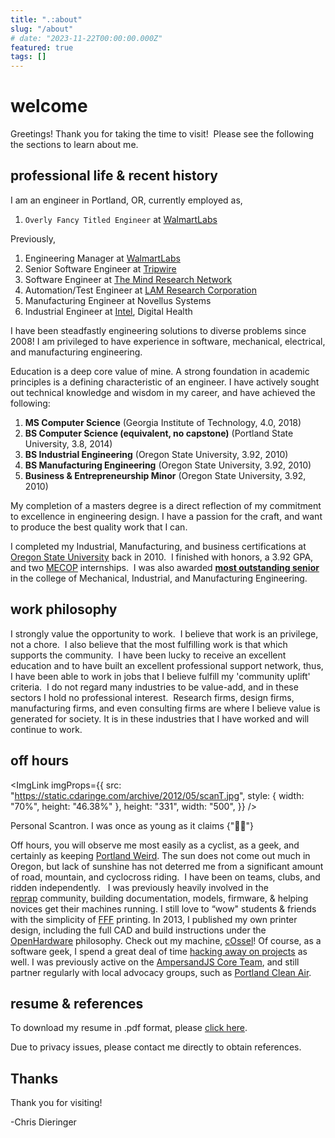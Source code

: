 ```yaml
---
title: ".:about"
slug: "/about"
# date: "2023-11-22T00:00:00.000Z"
featured: true
tags: []
---
```



<FireEyes />

# welcome

Greetings! Thank you for taking the time to visit!  Please see the following the
sections to learn about me.

<a name="pro"></a>

## professional life & recent history

I am an engineer in Portland, OR, currently employed as,

1. `Overly Fancy Titled Engineer` at [WalmartLabs](https://www.walmartlabs.com/)

Previously,

1. Engineering Manager at [WalmartLabs](https://www.walmartlabs.com/)
1. Senior Software Engineer at [Tripwire](https://www.tripwire.com/)
1. Software Engineer at [The Mind Research Network](https://www.mrn.org/)
1. Automation/Test Engineer
   at [LAM Research Corporation](https://www.lamrc.com/ "LAM Research Corporation")
1. Manufacturing Engineer at Novellus Systems
1. Industrial Engineer at [Intel](https://www.intel.com), Digital Health

I have been steadfastly engineering solutions to diverse problems since 2008! I
am privileged to have experience in software, mechanical, electrical, and
manufacturing engineering.

<a name="edu"></a>

Education is a deep core value of mine. A strong foundation in academic
principles is a defining characteristic of an engineer. I have actively sought
out technical knowledge and wisdom in my career, and have achieved the
following:

1. **MS Computer Science** (Georgia Institute of Technology, 4.0, 2018)
2. **BS Computer Science (equivalent, no capstone)** (Portland State University,
   3.8, 2014)
3. **BS Industrial Engineering** (Oregon State University, 3.92, 2010)
4. **BS Manufacturing Engineering** (Oregon State University, 3.92, 2010)
5. **Business & Entrepreneurship Minor** (Oregon State University, 3.92, 2010)

My completion of a masters degree is a direct reflection of my commitment to
excellence in engineering design. I have a passion for the craft, and want to
produce the best quality work that I can.

I completed my Industrial, Manufacturing, and business certifications at
[Oregon State University](https://oregonstate.edu/) back in 2010.  I finished
with honors, a 3.92 GPA, and two
[MECOP](https://www.mecopinc.org/ "MECOP") internships.  I was also awarded
**[most outstanding senior](https://www.youtube.com/watch?v=3KeZ0OfJLZM "outstanding senior")**
in the college of Mechanical, Industrial, and Manufacturing Engineering.

<a name="philo"></a>

## work philosophy

I strongly value the opportunity to work.  I believe that work is an privilege,
not a chore.  I also believe that the most fulfilling work is that which
supports the community.  I have been lucky to receive an excellent education and
to have built an excellent professional support network, thus, I have been able
to work in jobs that I believe fulfill my 'community uplift' criteria.  I do not
regard many industries to be value-add, and in these sectors I hold no
professional interest.  Research firms, design firms, manufacturing firms, and
even consulting firms are where I believe value is generated for society. It is
in these industries that I have worked and will continue to work.

<a name="volunteer"></a>

## off hours

<ImgLink
  imgProps={{
    src: "https://static.cdaringe.com/archive/2012/05/scanT.jpg",
    style: { width: "70%", height: "46.38%" },
    height: "331",
    width: "500",
  }}
/>

<Caption>Personal Scantron. I was once as young as it claims {"😵‍💫"}</Caption>

Off hours, you will observe me most easily as a cyclist, as a geek, and
certainly as keeping
[Portland Weird](https://en.wikipedia.org/wiki/Keep_Portland_Weird). The sun
does not come out much in Oregon, but lack of sunshine has not deterred me from
a significant amount of road, mountain, and cyclocross riding.  I have been on
teams, clubs, and ridden independently.   I was previously heavily involved in
the [reprap](www.reprap.org "RepRap") community, building documentation, models,
firmware, & helping novices get their machines running. I still love to “wow"
students & friends with the simplicity of
[FFF](https://reprap.org/wiki/Fused_filament_fabrication "FFF") printing. In
2013, I published my own printer design, including the full CAD and build
instructions under the
[OpenHardware](https://en.wikipedia.org/wiki/Open-source_hardware) philosophy.
Check out my machine, [cOssel](https://reprap.org/wiki/COssel)! Of course, as a
software geek, I spend a great deal of time
[hacking away on projects](https://www.github.com/cdaringe) as well. I was
previously active on the [AmpersandJS Core Team](https://ampersandjs.com/), and
still partner regularly with local advocacy groups, such as
[Portland Clean Air](http://pdxcleanair.org).

## resume & references

<a name="resume"></a> To download my resume in .pdf format, please [click here](https://static.cdaringe.com/Dieringer_Chris_Resume_latest.pdf).

Due to privacy issues, please contact me directly to obtain references.

## Thanks

Thank you for visiting!

-Chris Dieringer
